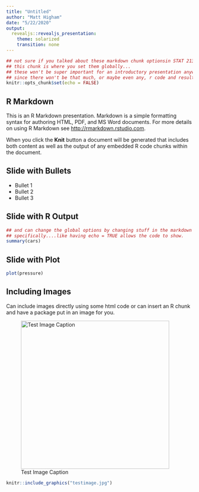 ```yaml
---
title: "Untitled"
author: "Matt Higham"
date: "5/22/2020"
output:
  revealjs::revealjs_presentation:
    theme: solarized
    transition: none
---
```


<!-- can mess around with the default themes: Default, Sky, Beige, Simple, Serif, Night, Moon, Solarized -->

<!-- can also mess around with transitions: None, Default, Page, Concave, Fade, Linear, Zoom -->

<!-- See number 5 for markup options: https://rstudio.com/wp-content/uploads/2015/02/rmarkdown-cheatsheet.pdf -->

```r
## not sure if you talked about these markdown chunk optionsin STAT 213 or not....if not, we can talk more about them....
## this chunk is where you set them globally...
## these won't be super important for an introductory presentation anyway,
## since there won't be that much, or maybe even any, r code and results.
knitr::opts_chunk$set(echo = FALSE)
```

## R Markdown

This is an R Markdown presentation. Markdown is a simple formatting syntax for authoring HTML, PDF, and MS Word documents. For more details on using R Markdown see <http://rmarkdown.rstudio.com>.

When you click the **Knit** button a document will be generated that includes both content as well as the output of any embedded R code chunks within the document.

## Slide with Bullets

- Bullet 1
- Bullet 2
- Bullet 3

## Slide with R Output

```r
## and can change the global options by changing stuff in the markdown chunks
## specifically....like having echo = TRUE allows the code to show.
summary(cars)
```

## Slide with Plot

```r
plot(pressure)
```

## Including Images

Can include images directly using some html code or can insert an R chunk and have a package put in an image for you.

![Test Image Caption](testimage.jpg){width=400px}

```r
knitr::include_graphics("testimage.jpg")
```

